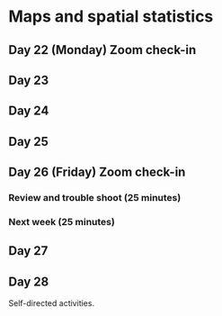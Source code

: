 # Maps and spatial statistics {#four}

## Day 22 (Monday) Zoom check-in

## Day 23

## Day 24

## Day 25

## Day 26 (Friday) Zoom check-in

### Review and trouble shoot (25 minutes)

### Next week (25 minutes)

## Day 27

## Day 28

Self-directed activities.

